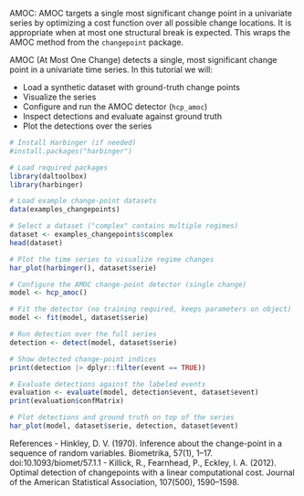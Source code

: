 AMOC: AMOC targets a single most significant change point in a univariate series by optimizing a cost function over all possible change locations. It is appropriate when at most one structural break is expected. This wraps the AMOC method from the `changepoint` package.

AMOC (At Most One Change) detects a single, most significant change point in a univariate time series. In this tutorial we will:

- Load a synthetic dataset with ground-truth change points
- Visualize the series
- Configure and run the AMOC detector (`hcp_amoc`)
- Inspect detections and evaluate against ground truth
- Plot the detections over the series

```r
# Install Harbinger (if needed)
#install.packages("harbinger")
```

```r
# Load required packages
library(daltoolbox)
library(harbinger) 
```

```r
# Load example change-point datasets
data(examples_changepoints)
```

```r
# Select a dataset ("complex" contains multiple regimes)
dataset <- examples_changepoints$complex
head(dataset)
```

```r
# Plot the time series to visualize regime changes
har_plot(harbinger(), dataset$serie)
```

```r
# Configure the AMOC change-point detector (single change)
model <- hcp_amoc()
```

```r
# Fit the detector (no training required, keeps parameters on object)
model <- fit(model, dataset$serie)
```

```r
# Run detection over the full series
detection <- detect(model, dataset$serie)
```

```r
# Show detected change-point indices
print(detection |> dplyr::filter(event == TRUE))
```

```r
# Evaluate detections against the labeled events
evaluation <- evaluate(model, detection$event, dataset$event)
print(evaluation$confMatrix)
```

```r
# Plot detections and ground truth on top of the series
har_plot(model, dataset$serie, detection, dataset$event)
```

References 
- Hinkley, D. V. (1970). Inference about the change-point in a sequence of random variables. Biometrika, 57(1), 1–17. doi:10.1093/biomet/57.1.1
- Killick, R., Fearnhead, P., Eckley, I. A. (2012). Optimal detection of changepoints with a linear computational cost. Journal of the American Statistical Association, 107(500), 1590–1598.
